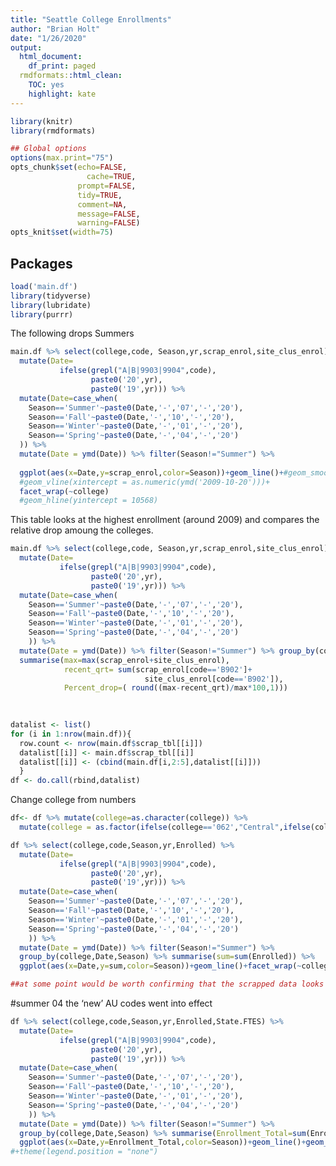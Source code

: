 ```yaml
---
title: "Seattle College Enrollments"
author: "Brian Holt"
date: "1/26/2020"
output:
  html_document:
    df_print: paged
  rmdformats::html_clean:
    TOC: yes
    highlight: kate
---
```


```r
library(knitr)
library(rmdformats)

## Global options
options(max.print="75")
opts_chunk$set(echo=FALSE,
	             cache=TRUE,
               prompt=FALSE,
               tidy=TRUE,
               comment=NA,
               message=FALSE,
               warning=FALSE)
opts_knit$set(width=75)
```

## Packages

```r
load('main.df')
library(tidyverse)
library(lubridate)
library(purrr)
```


The following drops Summers

```r
main.df %>% select(college,code, Season,yr,scrap_enrol,site_clus_enrol) %>% 
  mutate(Date=
           ifelse(grepl("A|B|9903|9904",code),
                  paste0('20',yr),
                  paste0('19',yr))) %>% 
  mutate(Date=case_when(
    Season=='Summer'~paste0(Date,'-','07','-','20'),
    Season=='Fall'~paste0(Date,'-','10','-','20'),
    Season=='Winter'~paste0(Date,'-','01','-','20'),
    Season=='Spring'~paste0(Date,'-','04','-','20')
  )) %>% 
  mutate(Date = ymd(Date)) %>% filter(Season!="Summer") %>% 
  
  ggplot(aes(x=Date,y=scrap_enrol,color=Season))+geom_line()+#geom_smooth(method="loess")+
  #geom_vline(xintercept = as.numeric(ymd('2009-10-20')))+
  facet_wrap(~college)
  #geom_hline(yintercept = 10568)
```

This table looks at the highest enrollment (around 2009) and compares the relative drop amoung the colleges.
```r
main.df %>% select(college,code, Season,yr,scrap_enrol,site_clus_enrol) %>% 
  mutate(Date=
           ifelse(grepl("A|B|9903|9904",code),
                  paste0('20',yr),
                  paste0('19',yr))) %>% 
  mutate(Date=case_when(
    Season=='Summer'~paste0(Date,'-','07','-','20'),
    Season=='Fall'~paste0(Date,'-','10','-','20'),
    Season=='Winter'~paste0(Date,'-','01','-','20'),
    Season=='Spring'~paste0(Date,'-','04','-','20')
    )) %>% 
  mutate(Date = ymd(Date)) %>% filter(Season!="Summer") %>% group_by(college) %>% 
  summarise(max=max(scrap_enrol+site_clus_enrol),
            recent_qrt= sum(scrap_enrol[code=='B902']+
                              site_clus_enrol[code=='B902']),
            Percent_drop=( round((max-recent_qrt)/max*100,1)))
  
  
```



```r
datalist <- list()
for (i in 1:nrow(main.df)){
  row.count <- nrow(main.df$scrap_tbl[[i]])
  datalist[[i]] <- main.df$scrap_tbl[[i]]
  datalist[[i]] <- (cbind(main.df[i,2:5],datalist[[i]]))
  }
df <- do.call(rbind,datalist)

```

Change college from numbers

```r

df<- df %>% mutate(college=as.character(college)) %>% 
  mutate(college = as.factor(ifelse(college=='062',"Central",ifelse(college=='063',"North","South"))))

```



```r
df %>% select(college,code,Season,yr,Enrolled) %>% 
  mutate(Date=
           ifelse(grepl("A|B|9903|9904",code),
                  paste0('20',yr),
                  paste0('19',yr))) %>% 
  mutate(Date=case_when(
    Season=='Summer'~paste0(Date,'-','07','-','20'),
    Season=='Fall'~paste0(Date,'-','10','-','20'),
    Season=='Winter'~paste0(Date,'-','01','-','20'),
    Season=='Spring'~paste0(Date,'-','04','-','20')
    )) %>% 
  mutate(Date = ymd(Date)) %>% filter(Season!="Summer") %>% 
  group_by(college,Date,Season) %>% summarise(sum=sum(Enrolled)) %>% 
  ggplot(aes(x=Date,y=sum,color=Season))+geom_line()+facet_wrap(~college)

```
  
```r
  
##at some point would be worth confirming that the scrapped data looks like the calc'd data

```  
  
  
  #summer 04 the 'new' AU codes went into effect
  
  
  
```r
df %>% select(college,code,Season,yr,Enrolled,State.FTES) %>% 
  mutate(Date=
           ifelse(grepl("A|B|9903|9904",code),
                  paste0('20',yr),
                  paste0('19',yr))) %>% 
  mutate(Date=case_when(
    Season=='Summer'~paste0(Date,'-','07','-','20'),
    Season=='Fall'~paste0(Date,'-','10','-','20'),
    Season=='Winter'~paste0(Date,'-','01','-','20'),
    Season=='Spring'~paste0(Date,'-','04','-','20')
    )) %>% 
  mutate(Date = ymd(Date)) %>% filter(Season!="Summer") %>% 
  group_by(college,Date,Season) %>% summarise(Enrollment_Total=sum(Enrolled),State_FTE_tot=sum(State.FTES)) %>% 
  ggplot(aes(x=Date,y=Enrollment_Total,color=Season))+geom_line()+geom_line(aes(x=Date,y=State_FTE_tot))+facet_wrap(~college)+title("Total Enrollment stacked above Total State FTE's")
#+theme(legend.position = "none")

```